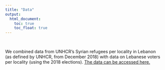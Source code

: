```yaml
---
title: "Data"
output:
  html_document:
    toc: true
    toc_float: true
---
```


<br>

We combined data from UNHCR's Syrian refugees per locality in Lebanon (as defined by UNHCR, from December 2018) with data on Lebanese voters per locality (using the 2018 elections). [The data can be accessed here.](https://dataverse.harvard.edu/dataset.xhtml?persistentId=doi:10.7910/DVN/YTUPB9)


